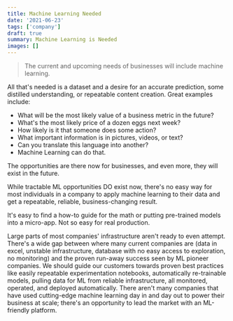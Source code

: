 ```yaml
---
title: Machine Learning Needed
date: '2021-06-23'
tags: ['company']
draft: true
summary: Machine Learning is Needed
images: []
---
```


> The current and upcoming needs of businesses will include machine learning.

All that's needed is a dataset and a desire for an accurate prediction, some distilled understanding, or repeatable content creation. Great examples include:

- What will be the most likely value of a business metric in the future?
- What's the most likely price of a dozen eggs next week?
- How likely is it that someone does some action?
- What important information is in pictures, videos, or text?
- Can you translate this language into another?
- Machine Learning can do that.

The opportunities are there now for businesses, and even more, they will exist in the future.

While tractable ML opportunities DO exist now, there's no easy way for most individuals in a company to apply machine learning to their data and get a repeatable, reliable, business-changing result.

It's easy to find a how-to guide for the math or putting pre-trained models into a micro-app. Not so easy for real production.

Large parts of most companies' infrastructure aren't ready to even attempt. There's a wide gap between where many current companies are (data in excel, unstable infrastructure, database with no easy access to exploration, no monitoring) and the proven run-away success seen by ML pioneer companies. We should guide our customers towards proven best practices like easily repeatable experimentation notebooks, automatically re-trainable models, pulling data for ML from reliable infrastructure, all monitored, operated, and deployed automatically. There aren't many companies that have used cutting-edge machine learning day in and day out to power their business at scale; there's an opportunity to lead the market with an ML-friendly platform.
